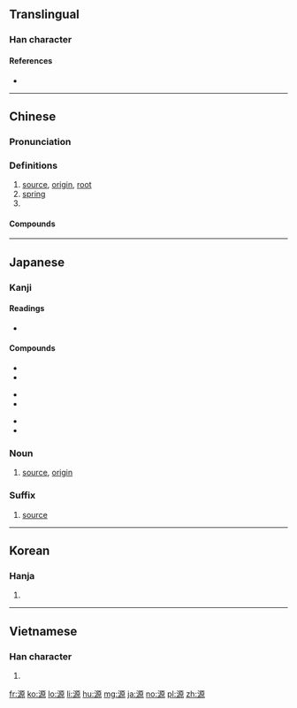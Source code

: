 {{also|厵}}
==Translingual==

===Han character===
{{Han char|rn=85|rad=水|as=10|sn=13|four=31196|canj=EMHF|ids=⿰氵原}}

====References====
* {{Han ref|kx=0639.160|dkj=17926|dj=1046.090|hdz=31697.020|uh=6E90|ud=28304|bh=B7BD|bd=47037}}

----

==Chinese==
{{zh-forms}}

===Pronunciation===
{{zh-pron
|m=yuán
|c=jyun4
|h=pfs=pfs=ngièn
|md=nguòng
|mn=gôan
|w=3nyoe
|mc=y
|oc=y
|cat=n,pn}}

===Definitions===
{{zh-hanzi}}

# [[source]], [[origin]], [[root]]
# [[spring]]
# {{surname|lang=zh}}

====Compounds====
{{der3
|{{zh-l|能源}}
|{{zh-l|源頭}}
|{{zh-l|源源不斷}}
|{{zh-l|水源}}
|{{zh-l|上源}}
|{{zh-l|財源}}
|{{zh-l|資源}}
|{{zh-l|字源}}
|{{zh-l|詞源}}
|{{zh-l|語源}}
|{{zh-l|源泉}}
|{{zh-l|源於}}
|{{zh-l|源自}}
|{{zh-l|源出}}
|{{zh-l|起源}}
|{{zh-l|根源}}
|{{zh-l|來源}}
|{{zh-l|本源}}
|{{zh-l|世外桃源}}
}}

----

==Japanese==

===Kanji===
{{ja-kanji|grade=6|rs=水10}}

====Readings====
* {{ja-readings|goon=[[ごん]] (gon)|kanon=[[げん]] (gen)|kanyoon=[[がん]] (gan)|kun=[[みなもと]] (minamoto)}}

====Compounds====
{{top3}}
* {{l|ja|sc=Jpan|源委|tr=げんい, gen'i}}
* {{l|ja|sc=Jpan|源泉|tr=げんせん, gensen}}
{{mid3}}
* {{l|ja|sc=Jpan|源流|tr=げんりゅう, genryū}}
* {{l|ja|sc=Jpan|語源|tr=ごげん, gogen}}
{{mid3}}
* {{l|ja|sc=Jpan|根源|tr=こんげん, kongen}}
* {{l|ja|sc=Jpan|同源|tr=どうげん, dōgen}}
{{bottom}}

===Noun===
{{ja-noun|みなもと}}

# [[source]], [[origin]]

===Suffix===
{{ja-pos|suffix|げん}}

# [[source]]

----

==Korean==

===Hanja===
{{ko-hanja|hangeul=[[원]]|eumhun=|rv=won|mr=wŏn|y=wen}}

# {{defn|lang=ko|sort=水10}}

----

==Vietnamese==

===Han character===
{{vi-hantu|[[nguyên]], [[nguyễn]]|rs=水10}}

# {{defn|lang=vi|sort=水10}}

[[fr:源]]
[[ko:源]]
[[lo:源]]
[[li:源]]
[[hu:源]]
[[mg:源]]
[[ja:源]]
[[no:源]]
[[pl:源]]
[[zh:源]]